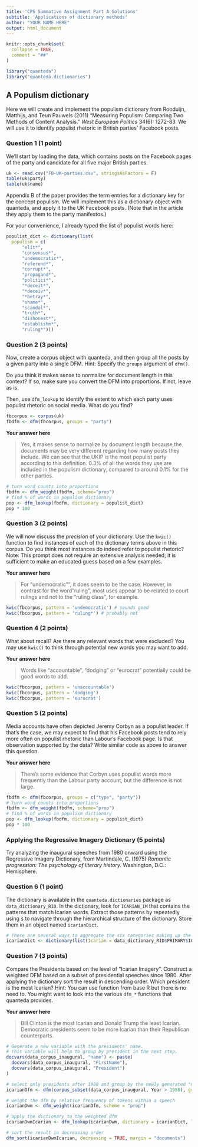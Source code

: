 ```yaml
---
title: 'CPS Summative Assignment Part A Solutions'
subtitle: 'Applications of dictionary methods'
author: "YOUR NAME HERE"
output: html_document
---
```


```r
knitr::opts_chunk$set(
  collapse = TRUE,
  comment = "##"
)

library("quanteda")
library("quanteda.dictionaries")
```



## A Populism dictionary

Here we will create and implement the populism dictionary from Rooduijn, Matthijs, and Teun Pauwels (2011) "Measuring Populism: Comparing Two Methods of Content Analysis." *West European Politics* 34(6): 1272-83. We will use it to identify populist rhetoric in British parties' Facebook posts.

### Question 1 (1 point)

We'll start by loading the data, which contains posts on the Facebook pages of the party and candidate for all five major British parties. 

```r
uk <- read.csv("FB-UK-parties.csv", stringsAsFactors = F)
table(uk$party)
table(uk$name)
```

Appendix B of the paper provides the term entries for a dictionary key for the concept populism. We will implement this as a dictionary object with quanteda, and apply it to the UK Facebook posts. (Note that in the article they apply them to the party manifestos.)

For your convenience, I already typed the list of populist words here:

```r
populist_dict <- dictionary(list(
  populism = c(
      "elit*",
      "consensus*",
      "undemocratic*",
      "referend*",
      "corrupt*",
      "propagand*",
      "politici*",
      "*deceit*",
      "*deceiv*",
      "*betray*",
      "shame*",
      "scandal*",
      "truth*",
      "dishonest*",
      "establishm*",
      "ruling*")))

```

### Question 2 (3 points)

Now, create a corpus object with quanteda, and then group all the posts by a given party into a single DFM. Hint: Specify the `groups` argument of `dfm()`.

Do you think it makes sense to normalize for document length in this context? If so, make sure you convert the DFM into proportions. If not, leave as is.

Then, use `dfm_lookup` to identify the extent to which each party uses populist rhetoric on social media. What do you find?

```r
fbcorpus <- corpus(uk)
fbdfm <- dfm(fbcorpus, groups = "party")
```

**Your answer here**

> Yes, it makes sense to normalize by document length because the documents may be very different regarding how many posts they include. 
We can see that the UKIP is the most populist party according to this definition. 0.3% of all the words they use are included in the populism dictionary, compared to around 0.1% for the other parties.

```r
# turn word counts into proportions
fbdfm <- dfm_weight(fbdfm, scheme="prop")
# find % of words in populism dictionary
pop <- dfm_lookup(fbdfm, dictionary = populist_dict)
pop * 100
```
### Question 3 (2 points)


We will now discuss the _precision_ of your dictionary. Use the `kwic()` function to find instances of each of the dictionary terms above in this corpus. Do you think most instances do indeed refer to populist rhetoric? Note: This prompt does not require an extensive analysis needed; it is sufficient to make an educated guess based on a few examples.

**Your answer here**

> For "undemocratic"", it does seem to be the case. However, in contrast for the word "ruling", most uses appear to be related to court rulings and not to the "ruling class", for example.

```r
kwic(fbcorpus, pattern = 'undemocratic') # sounds good
kwic(fbcorpus, pattern = 'ruling*') # probably not
```

### Question 4 (2 points)

What about recall? Are there any relevant words that were excluded? You may use `kwic()` to think through potential new words you may want to add. 

**Your answer here**

> Words like "accountable", "dodging" or "eurocrat" potentially could be good words to add.

```r
kwic(fbcorpus, pattern = 'unaccountable')
kwic(fbcorpus, pattern = 'dodging')
kwic(fbcorpus, pattern = 'eurocrat')
```

### Question 5 (2 points)

Media accounts have often depicted Jeremy Corbyn as a populist leader. If that's the case, we may expect to find that his Facebook posts tend to rely more often on populist rhetoric than Labour's Facebook page. Is that observation supported by the data? Write similar code as above to answer this question.

**Your answer here**

> There's some evidence that Corbyn uses populist words more frequently than the Labour party account, but the difference is not large.

```r
fbdfm <- dfm(fbcorpus, groups = c("type", "party"))
# turn word counts into proportions
fbdfm <- dfm_weight(fbdfm, scheme="prop")
# find % of words in populism dictionary
pop <- dfm_lookup(fbdfm, dictionary = populist_dict)
pop * 100
```



### Applying the Regressive Imagery Dictionary (5 points)

Try analyzing the inaugural speeches from 1980 onward using the Regressive Imagery Dictionary, from Martindale, C. (1975) *Romantic progression: The psychology of literary history.* Washington, D.C.: Hemisphere.

### Question 6 (1 point)

The dictionary is available in the `quanteda.dictionaries` package as `data_dictionary_RID`. In the dictionary, look for `ICARIAN_IM` that contains the patterns that match Icarian words. Extract those patterns by repeatedly using `$` to navigate through the hierarchical structure of the dictionary. Store them in an object named `icarianDict`.

```r
# There are several ways to aggregate the six categories making up the Icarian imagery category. Here, we generate a new dictionary that contains only the Icarian part
icarianDict <- dictionary(list(Icarian = data_dictionary_RID$PRIMARY$ICARIAN_IM))
```


### Question 7 (3 points)

Compare the Presidents based on the level of "Icarian Imagery". Construct a weighted DFM based on a subset of presidential speeches since 1980. After applying the dictionary sort the result in descending order. Which president is the most Icarian? Hint: You can use function from base R but there is no need to. You might want to look into the various `dfm_*` functions that quanteda provides.

**Your answer here**

> Bill Clinton is the most Icarian and Donald Trump the least Icarian. Democratic presidents seem to be more Icarian than their Republican counterparts.

```r
# Generate a new variable with the presidents' name.
# This variable will help to group by president in the next step.
docvars(data_corpus_inaugural, "name") <- paste(
  docvars(data_corpus_inaugural, "FirstName"),
  docvars(data_corpus_inaugural, "President")
)

# select only presidents after 1980 and group by the newly generated "name" variable
icarianDfm <- dfm(corpus_subset(data_corpus_inaugural, Year > 1980), groups = "name")

# weight the dfm by relative frequency of tokens within a speech 
icarianDwm <- dfm_weight(icarianDfm, scheme = "prop")

# apply the dictionary to the weighted dfm
icarianDwmIcarian <- dfm_lookup(icarianDwm, dictionary = icarianDict, levels = 1)

# sort the result in decreasing order
dfm_sort(icarianDwmIcarian, decreasing = TRUE, margin = "documents")


```

